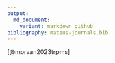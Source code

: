 ```yaml
---
output:
  md_document:
    variant: markdown_github
bibliography: mateus-journals.bib
---
```


[@morvan2023trpms]
